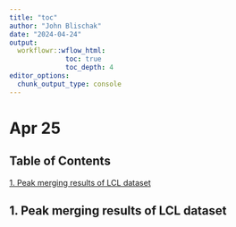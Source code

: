 ```yaml
---
title: "toc"
author: "John Blischak"
date: "2024-04-24"
output:
  workflowr::wflow_html:
              toc: true
              toc_depth: 4
editor_options:
  chunk_output_type: console
---
```


# Apr 25

## Table of Contents

[1. Peak merging results of LCL dataset](#1-Peak-merging-results-of-LCL-dataset)


## 1. Peak merging results of LCL dataset




